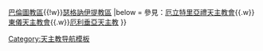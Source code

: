 {{Navbox
|name =厄立特里亞禮天主教會教區
|title =厄立特里亞禮天主教會教區
|style = width: 500px
|group1 = 都主教區
|list1 =[[厄立特里亞禮天主教阿斯馬拉都主教區|阿斯馬拉都主教區]]
|group2 = [[教區]]
|list2 = [[厄立特里亞禮天主教克倫教區|克倫教區]]{{!w}}[[厄立特里亞禮天主教巴倫圖教區|巴倫圖教區]]{{!w}}[[厄立特里亞禮天主教瑟格訥伊提教區|瑟格訥伊提教區]]
|below = 參見：[[厄立特里亞禮天主教會]]{{.w}}[[東儀天主教會]]{{.w}}[[厄利垂亞天主教]]
}}<noinclude>
[[Category:天主教导航模板]]
</noinclude>